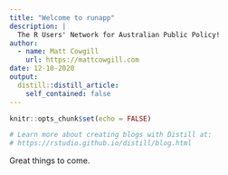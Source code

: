 ```yaml
---
title: "Welcome to runapp"
description: |
  The R Users' Network for Australian Public Policy!
author:
  - name: Matt Cowgill 
    url: https://mattcowgill.com
date: 12-10-2020
output:
  distill::distill_article:
    self_contained: false
---
```


```r
knitr::opts_chunk$set(echo = FALSE)

# Learn more about creating blogs with Distill at:
# https://rstudio.github.io/distill/blog.html

```

Great things to come.
